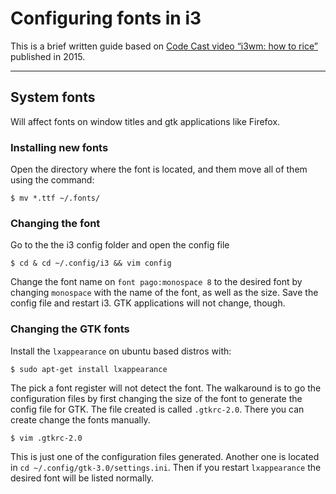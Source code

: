 # Configuring fonts in i3

This is a brief written guide based on [Code Cast video "i3wm: how to rice"](https://www.youtube.com/watch?v=ARKIwOlazKI) published in 2015. 

***

## System fonts
Will affect fonts on window titles and gtk applications like Firefox.

### Installing new fonts
Open the directory where the font is located, and them move all of them using the command:

```
$ mv *.ttf ~/.fonts/
```

### Changing the font
Go to the the i3 config folder and open the config file

```
$ cd & cd ~/.config/i3 && vim config
```

Change the font name on `font pago:monospace 8` to the desired font by changing `monospace` with the name of the font, as well as the size.
Save the config file and restart i3. GTK applications will not change, though.

### Changing the GTK fonts
Install the `lxappearance` on ubuntu based distros with:

```
$ sudo apt-get install lxappearance
```
The pick a font register will not detect the font. The walkaround is to go the configuration files by first changing the size of the font to generate the config file for GTK. The file created is called `.gtkrc-2.0`. There you can create change the fonts manually.

```
$ vim .gtkrc-2.0
```
This is just one of the configuration files generated. Another one is located in `cd ~/.config/gtk-3.0/settings.ini`. Then if you restart `lxappearance` the desired font will be listed normally.

